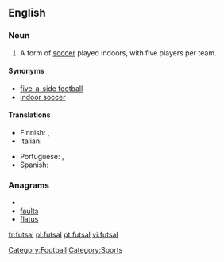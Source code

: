 ==English==
{{wikipedia}}

===Noun===
{{en-noun|-}}

# A form of [[soccer]] played indoors, with five players per team.

====Synonyms====
*[[five-a-side football]]
*[[indoor soccer]]

====Translations====
{{trans-top|form of soccer}}
* Finnish: {{t-|fi|salijalkapallo}},  {{t-|fi|futsal}}
*Italian: {{t-|it|calcetto|m}}
{{trans-mid}}
* Portuguese: {{t+|pt|futsal}},  {{t|pt|futebol de salão}}
*Spanish: {{t-|es|fútbol sala}}
{{trans-bottom}}

===Anagrams===
* {{alphagram|aflstu}}
* [[faults#English|faults]]
* [[flatus#English|flatus]]

[[Category:Football]]
[[Category:Sports]]

[[fr:futsal]]
[[pl:futsal]]
[[pt:futsal]]
[[vi:futsal]]